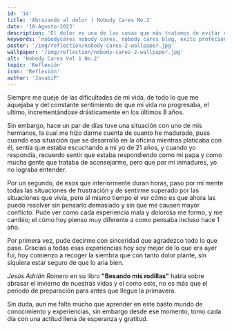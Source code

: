 ```yaml
---
id: '14'
title: 'Abrazando al dolor | Nobody Cares No.2'
date: '18-Agosto-2023'
description: 'El dolor es una de las cosas que más tratamos de evitar en nuestras vidas, sin embargo poco se habla del gran beneficio que trae consigo. '
keywords: 'nobodycares nobody cares, nobody cares blog, exito profecional, blog personal, blog de reflexion, articulo de reflexion, articulos, editorial, superacion personal'
poster: '/img/reflection/nobody-cares-2-wallpaper.jpg'
wallpaper: '/img/reflection/nobody-cares-2-wallpaper.jpg'
alt: 'Nobody Cares Vol 1 No.2'
topic: 'Reflexión'
icon: 'Reflexión'
author: 'JasubiP'
---
```


Siempre me queje de las dificultades de mi vida, de todo lo que me aquejaba y del constante sentimiento de que mi vida no progresaba, el ultimo, incrementándose drásticamente en los últimos 8 años. 

Sin embargo, hace un par de días tuve una situación con uno de mis hermanos, la cual me hizo darme cuenta de cuanto he madurado, pues cuando esa situación que se desarrolló en la oficina mientras platicaba con él, sentía que estaba escuchando a mi yo de 21 años, y cuando yo respondía, recuerdo sentir que estaba respondiendo como mi papa y como mucha gente que trataba de aconsejarme, pero que por mi inmadures, yo no lograba entender. 

Por un segundo, de esos que interiormente duran horas, paso por mi mente todas las situaciones de frustración y de sentirme superado por las situaciones que vivía, pero al mismo tiempo el ver cómo es que ahora las puedo resolver sin pensarlo demasiado y sin que me causen mayor conflicto. Pude ver como cada experiencia mala y dolorosa me formo, y me cambio; el cómo hoy pienso muy diferente a como pensaba incluso hace 1 año. 

Por primera vez, pude decirme con sinceridad que agradezco todo lo que pase. Gracias a todas esas experiencias hoy soy mejor de lo que era ayer fui, hoy comienzo a recoger la siembra que con tanto dolor plante, sin siquiera estar seguro de que lo aria bien. 

*Jesús Adrián Romero* en su libro **"Besando mis rodillas"** habla sobre abrasar el invierno de nuestras vidas y el como este, no es más que el periodo de preparación para antes que llegue la primavera. 

Sin duda, aun me falta mucho que aprender en este basto mundo de conocimiento y experiencias, sin embargo desde ese momento, tomo cada día con una actitud llena de esperanza y gratitud. 
